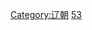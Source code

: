 {{Catnav|頁面分類|社会|政治|朝代|中国朝代|各朝代中国人}} 
{{Catnav|頁面分類|社会|政治|朝代|中国朝代|宋遼金夏|辽朝}}
{{Catnav|頁面分類|历史|各國歷史|中国历史|中国朝代|各朝代中国人}}
{{Catnav|頁面分類|历史|各國歷史|中国历史|中国朝代|宋遼金夏|辽朝}}
{{Catnav|頁面分類|历史|歷史人物|各朝代中国人}}
{{Catnav|頁面分類|人物|歷史人物|各朝代中国人}}

[[Category:辽朝|Category:辽朝]]
[[Category:各朝代中国人|53]]